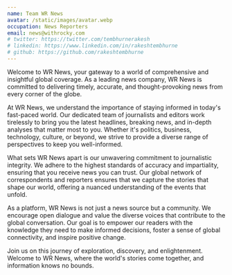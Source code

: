 ```yaml
---
name: Team WR News
avatar: /static/images/avatar.webp
occupation: News Reporters
email: news@withrocky.com
# twitter: https://twitter.com/tembhurnerakesh
# linkedin: https://www.linkedin.com/in/rakeshtembhurne
# github: https://github.com/rakeshtembhurne
---
```


Welcome to WR News, your gateway to a world of comprehensive and insightful global coverage. As a leading news company, WR News is committed to delivering timely, accurate, and thought-provoking news from every corner of the globe.

At WR News, we understand the importance of staying informed in today's fast-paced world. Our dedicated team of journalists and editors work tirelessly to bring you the latest headlines, breaking news, and in-depth analyses that matter most to you. Whether it's politics, business, technology, culture, or beyond, we strive to provide a diverse range of perspectives to keep you well-informed.

What sets WR News apart is our unwavering commitment to journalistic integrity. We adhere to the highest standards of accuracy and impartiality, ensuring that you receive news you can trust. Our global network of correspondents and reporters ensures that we capture the stories that shape our world, offering a nuanced understanding of the events that unfold.

As a platform, WR News is not just a news source but a community. We encourage open dialogue and value the diverse voices that contribute to the global conversation. Our goal is to empower our readers with the knowledge they need to make informed decisions, foster a sense of global connectivity, and inspire positive change.

Join us on this journey of exploration, discovery, and enlightenment. Welcome to WR News, where the world's stories come together, and information knows no bounds.